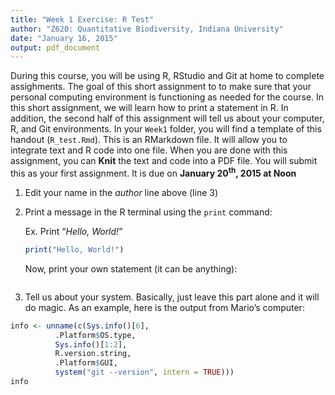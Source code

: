 ```yaml
---
title: "Week 1 Exercise: R Test"
author: "Z620: Quantitative Biodiversity, Indiana University"
date: "January 16, 2015"
output: pdf_document
---
```


During this course, you will be using R, RStudio and Git at home to complete assighments.
The goal of this short assignment to to make sure that your personal computing environment is functioning as needed for the course.
In this short assignment, we will learn how to print a statement in R. 
In addition, the second half of this assignment will tell us about your computer, R, and Git environments.
In your `Week1` folder, you will find a template of this handout (`R_test.Rmd`).
This is an RMarkdown file.
It will allow you to integrate text and R code into one file.
When you are done with this assignment, you can **Knit** the text and code into a PDF file.
You will submit this as your first assignment.
It is due on **January 20^th^, 2015 at Noon**

1. Edit your name in the *author* line above (line 3)

2. Print a message in the R terminal using the `print` command:

    Ex. Print "*Hello, World!*"
```r
print("Hello, World!")
```

    Now, print your own statement (it can be anything):
```r


```

3. Tell us about your system. Basically, just leave this part alone and it will do magic. 
As an example, here is the output from Mario's computer:

```r
info <- unname(c(Sys.info()[6],
          .Platform$OS.type,
          Sys.info()[1:2],
          R.version.string,
          .Platform$GUI,
          system("git --version", intern = TRUE)))
info
```

